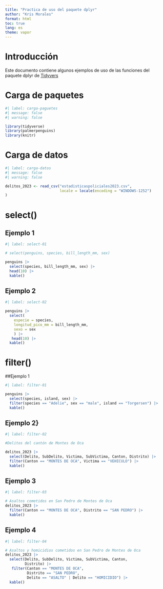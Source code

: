 ---
title: "Practica de uso del paquete dplyr"
author: "Kris Morales"
format: html
toc: true
lang: es
theme: vapor
---

# Introducción

Este documento contiene algunos ejemplos de uso de las funciones del paquete dplyr de [Tidyvers](https://www.tidyverse.org/)

# Carga de paquetes

```{r}
#| label: carga-paguetes
#| message: false
#| warning: false

library(tidyverse)
library(palmerpenguins)
library(knitr)
```

# Carga de datos

```{r}
#| label: carga-datos
#| message: false
#| warning: false

delitos_2023 <- read_csv("estadisticaspoliciales2023.csv",
                         locale = locale(encoding = "WINDOWS-1252")
)
```

# select()

## Ejemplo 1

```{r}
#| label: select-01

# select(penguins, species, bill_length_mm, sex)

penguins |>
  select(species, bill_length_mm, sex) |>
  head(10) |>
  kable()
```

## Ejemplo 2

```{r}
#| label: select-02

penguins |>
  select(
    especie = species, 
    longitud_pico_mm = bill_length_mm, 
    sexo = sex
    ) |>
   head(10) |>
  kable()
```

# filter()

##Ejemplo 1

```{r}
#| label: filter-01

penguins |>
  select(species, island, sex) |>
  filter(species == "Adelie", sex == "male", island == "Torgersen") |>
  kable()
```

## Ejemplo 2}

```{r}
#| label: filter-02

#Delitos del cantón de Montes de Oca

delitos_2023 |>
  select(Delito, SubDelito, Victima, SubVictima, Canton, Distrito) |>
  filter(Canton == "MONTES DE OCA", Victima == "VEHICULO") |>
  kable()
```

## Ejemplo 3

```{r}
#| label: filter-03

# Asaltos cometidos en San Pedro de Montes de Oca
delitos_2023 |>
  filter(Canton == "MONTES DE OCA", Distrito == "SAN PEDRO") |>
  kable()
```

## Ejemplo 4

```{r}
#| label: filter-04

# Asaltos y homicidios cometidos en San Pedro de Montes de Oca
delitos_2023 |>
  select(Delito, SubDelito, Victima, SubVictima, Canton, 
         Distrito) |>
   filter(Canton == "MONTES DE OCA", 
          Distrito == "SAN PEDRO", 
          Delito == "ASALTO" | Delito == "HOMICIDIO") |>
  kable()

```

